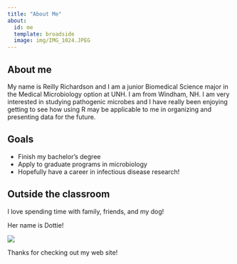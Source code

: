 ```yaml
---
title: "About Me"
about:
  id: me
  template: broadside
  image: img/IMG_1024.JPEG
---
```


::: {#me}
## About me

My name is Reilly Richardson and I am a junior Biomedical Science major in the Medical Microbiology option at UNH. I am from Windham, NH. I am very interested in studying pathogenic microbes and I have really been enjoying getting to see how using R may be applicable to me in organizing and presenting data for the future.

## Goals

-   Finish my bachelor's degree
-   Apply to graduate programs in microbiology
-   Hopefully have a career in infectious disease research!

## Outside the classroom

I love spending time with family, friends, and my dog!

Her name is Dottie!

![](dottie.jpg)
:::

Thanks for checking out my web site!
